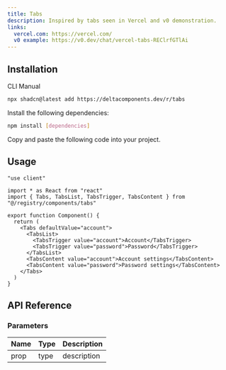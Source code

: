 ```yaml
---
title: Tabs
description: Inspired by tabs seen in Vercel and v0 demonstration.
links:
  vercel.com: https://vercel.com/
  v0 example: https://v0.dev/chat/vercel-tabs-REClrfGTlAi
---
```


<ComponentPreview name="tabs-demo" />

## Installation

<Tabs defaultValue="cli">

<TabsList>
  <TabsTrigger value="cli">CLI</TabsTrigger>
  <TabsTrigger value="manual">Manual</TabsTrigger>
</TabsList>

<TabsContent value="cli">

```bash
npx shadcn@latest add https://deltacomponents.dev/r/tabs
```

</TabsContent>

<TabsContent value="manual">

<Steps>

<Step>Install the following dependencies:</Step>

```bash
npm install [dependencies]
```

<Step>Copy and paste the following code into your project.</Step>

<ComponentSource name="tabs" />

</Steps>

</TabsContent>

</Tabs>

## Usage

```tsx
"use client"

import * as React from "react"
import { Tabs, TabsList, TabsTrigger, TabsContent } from "@/registry/components/tabs"

export function Component() {
  return (
    <Tabs defaultValue="account">
      <TabsList>
        <TabsTrigger value="account">Account</TabsTrigger>
        <TabsTrigger value="password">Password</TabsTrigger>
      </TabsList>
      <TabsContent value="account">Account settings</TabsContent>
      <TabsContent value="password">Password settings</TabsContent>
    </Tabs>
  )
}
```

## API Reference

### Parameters

| Name | Type | Description |
| ---- | ---- | ----------- |
| prop | type | description |

<ComponentPreview name="tabs-spotify-demo" />
